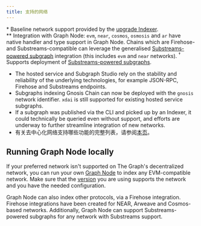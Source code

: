 ```yaml
---
title: 支持的网络
---
```




<SupportedNetworksTable networks={props.networks} />

\* Baseline network support provided by the [upgrade Indexer](https://thegraph.com/blog/upgrade-indexer/).  
\*\* Integration with Graph Node: `evm`, `near`, `cosmos`, `osmosis` and `ar` have native handler and type support in Graph Node. Chains which are Firehose- and Substreams-compatible can leverage the generalised [Substreams-powered subgraph](/cookbook/substreams-powered-subgraphs) integration (this includes `evm` and `near` networks). &#8288;<sup>†</sup> Supports deployment of [Substreams-powered subgraphs](/cookbook/substreams-powered-subgraphs).

- The hosted service and Subgraph Studio rely on the stability and reliability of the underlying technologies, for example JSON-RPC, Firehose and Substreams endpoints.
- Subgraphs indexing Gnosis Chain can now be deployed with the `gnosis` network identifier. `xdai` is still supported for existing hosted service subgraphs.
- If a subgraph was published via the CLI and picked up by an Indexer, it could technically be queried even without support, and efforts are underway to further streamline integration of new networks.
- 有关去中心化网络支持哪些功能的完整列表，请参阅[本页](https://github.com/graphprotocol/indexer/blob/main/docs/feature-support-matrix.md)。

## Running Graph Node locally

If your preferred network isn't supported on The Graph's decentralized network, you can run your own [Graph Node](https://github.com/graphprotocol/graph-node) to index any EVM-compatible network. Make sure that the [version](https://github.com/graphprotocol/graph-node/releases) you are using supports the network and you have the needed configuration.

Graph Node can also index other protocols, via a Firehose integration. Firehose integrations have been created for NEAR, Arweave and Cosmos-based networks. Additionally, Graph Node can support Substreams-powered subgraphs for any network with Substreams support.
